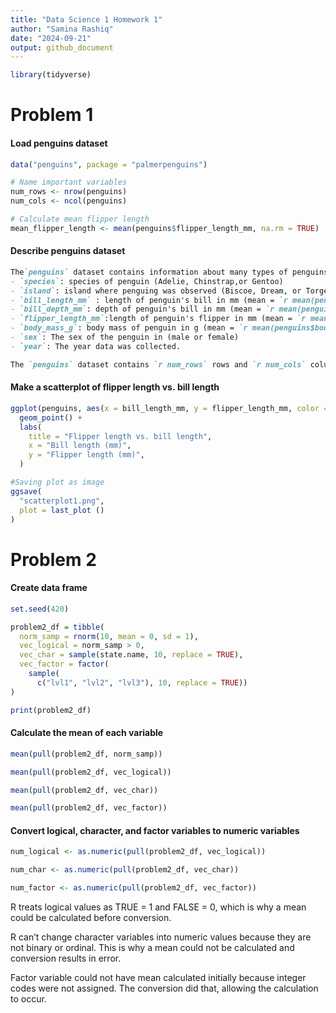 ```yaml
---
title: "Data Science 1 Homework 1"
author: "Samina Rashiq"
date: "2024-09-21"
output: github_document
---
```

```r
library(tidyverse)
```
# Problem 1

#### Load penguins dataset
```r
data("penguins", package = "palmerpenguins")
```

```r
# Name important variables
num_rows <- nrow(penguins)
num_cols <- ncol(penguins)

# Calculate mean flipper length
mean_flipper_length <- mean(penguins$flipper_length_mm, na.rm = TRUE)
```

#### Describe penguins dataset
```markdown
The`penguins` dataset contains information about many types of penguins including the variables:
- `species`: species of penguin (Adelie, Chinstrap,or Gentoo)
- `island`: island where penguing was observed (Biscoe, Dream, or Torgersen)
- `bill_length_mm` : length of penguin's bill in mm (mean = `r mean(penguins$bill_length_mm, na.rm = TRUE)`)
- `bill_depth_mm`: depth of penguin's bill in mm (mean = `r mean(penguins$bill_depth_mm, na.rm = TRUE)`)
- `flipper_length_mm`:length of penguin's flipper in mm (mean = `r mean(penguins$bill_depth_mm, na.rm = TRUE)`). 
- `body_mass_g`: body mass of penguin in g (mean = `r mean(penguins$body_mass_g, na.rm = TRUE)`)
- `sex`: The sex of the penguin in (male or female)
- `year`: The year data was collected.

The `penguins` dataset contains `r num_rows` rows and `r num_cols` columns. The mean flipper length is `r mean_flipper_length` mm. 

```
#### Make a scatterplot of flipper length vs. bill length
```r
ggplot(penguins, aes(x = bill_length_mm, y = flipper_length_mm, color = species)) +
  geom_point() +
  labs(
    title = "Flipper length vs. bill length",
    x = "Bill length (mm)",
    y = "Flipper length (mm)",
  )

#Saving plot as image
ggsave(
  "scatterplot1.png",
  plot = last_plot ()
)

```

# Problem 2

#### Create data frame
```r
set.seed(420)

problem2_df = tibble(
  norm_samp = rnorm(10, mean = 0, sd = 1),
  vec_logical = norm_samp > 0,
  vec_char = sample(state.name, 10, replace = TRUE),
  vec_factor = factor(
    sample(
      c("lvl1", "lvl2", "lvl3"), 10, replace = TRUE))
)

print(problem2_df)
```

#### Calculate the mean of each variable
```r
mean(pull(problem2_df, norm_samp))

mean(pull(problem2_df, vec_logical))  

mean(pull(problem2_df, vec_char)) 

mean(pull(problem2_df, vec_factor))
```

#### Convert logical, character, and factor variables to numeric variables

```r
num_logical <- as.numeric(pull(problem2_df, vec_logical))

num_char <- as.numeric(pull(problem2_df, vec_char))

num_factor <- as.numeric(pull(problem2_df, vec_factor))

```
R treats logical values as TRUE = 1 and FALSE = 0, which is why a mean could be calculated before conversion. 

R can't change character variables into numeric values because they are not binary or ordinal. This is why a mean could not be calculated and conversion results in error. 

Factor variable could not have mean calculated initially because integer codes were not assigned. The conversion did that, allowing the calculation to occur.









